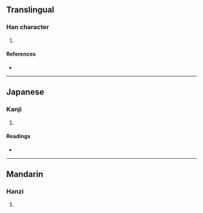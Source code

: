 {{character info/new}}
==Translingual==

===Han character===
{{Han char|rn=86|rad=火|as=12|sn=16|four=|canj=DDF,XDDF|ids=⿱棥火}}

# {{defn|Han|sort=火12}}

====References====
* {{Han ref|kx=0683.090|dkj=19421|dj=1095.090|hdz=32232.110|uh=71D3|ud=29139}}

----

==Japanese==

===Kanji===
{{ja-kanji|grade=|rs=火12}}

# {{defn|lang=ja|sort=火12}}

====Readings====
* {{ja-readings|on=[[ふん]] (fun), [[ぶん]] (bun), [[はん]] (han), [[ぼん]] (bon)|kun=[[やく]] (yaku), [[やきがり]] (yakigari)}}

----

==Mandarin==

===Hanzi===
{{cmn-hanzi|pin=[[fēn]] ([[fen1]]), [[fén]] ([[fen2]])|wg=fen<sup>1</sup>, fen<sup>2</sup>}}

# {{defn|lang=cmn|sort=火12}}
